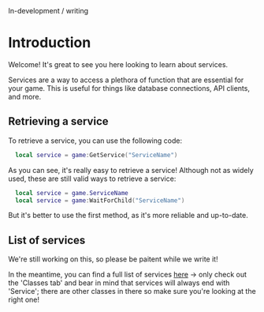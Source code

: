 
<Callout type='error' emoji=''>
  In-development / writing
</Callout>

# Introduction

Welcome! It's great to see you here looking to learn about services.

Services are a way to access a plethora of function that are essential for your game. This is useful for things like database connections, API clients, and more.

## Retrieving a service

To retrieve a service, you can use the following code:

```lua filename="somescript.lua"
  local service = game:GetService("ServiceName")
```

As you can see, it's really easy to retrieve a service! Although not as widely used, these are still valid ways to retrieve a service:

```lua filename="somescript.lua"
  local service = game.ServiceName
  local service = game:WaitForChild("ServiceName")
```

But it's better to use the first method, as it's more reliable and up-to-date.

## List of services

We're still working on this, so please be paitent while we write it!

In the meantime, you can find a full list of services [here](https://create.roblox.com/docs/reference/engine/classes) -> only check out the 'Classes tab' and bear in mind that services
will always end with 'Service'; there are other classes in there so make sure you're looking at the right one!
